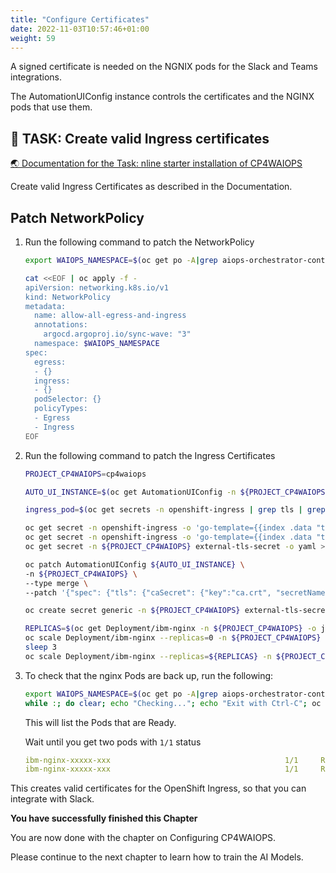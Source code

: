 ```yaml
---
title: "Configure Certificates"
date: 2022-11-03T10:57:46+01:00
weight: 59
---
```





A signed certificate is needed on the NGNIX pods for the Slack and Teams integrations.

The AutomationUIConfig instance controls the certificates and the NGINX pods that use them.




## 🚀 TASK: Create valid Ingress certificates

<a href="https://www.ibm.com/docs/en/cloud-paks/cloud-pak-watson-aiops/3.5.0?topic=manager-starter-installation-cli" target="_blank" >🌏 Documentation for the Task: nline starter installation of CP4WAIOPS</a>



Create valid Ingress Certificates as described in the Documentation.




<Accordion>
<AccordionItem title="💡 Need Help?">








## Patch NetworkPolicy

1. Run the following command to patch the NetworkPolicy

    ```bash
    export WAIOPS_NAMESPACE=$(oc get po -A|grep aiops-orchestrator-controller |awk '{print$1}')

    cat <<EOF | oc apply -f -
    apiVersion: networking.k8s.io/v1
    kind: NetworkPolicy
    metadata:
      name: allow-all-egress-and-ingress
      annotations:
        argocd.argoproj.io/sync-wave: "3"
      namespace: $WAIOPS_NAMESPACE
    spec:
      egress:
      - {}
      ingress:
      - {}
      podSelector: {}
      policyTypes:
      - Egress
      - Ingress
    EOF
    ```


2. Run the following command to patch the Ingress Certificates

    ```bash
    PROJECT_CP4WAIOPS=cp4waiops

	AUTO_UI_INSTANCE=$(oc get AutomationUIConfig -n ${PROJECT_CP4WAIOPS} --no-headers -o custom-columns=":metadata.name")

	ingress_pod=$(oc get secrets -n openshift-ingress | grep tls | grep -v router-metrics-certs-default | awk '{print $1}')

	oc get secret -n openshift-ingress -o 'go-template={{index .data "tls.crt"}}' ${ingress_pod} | base64 -d > cert.crt
	oc get secret -n openshift-ingress -o 'go-template={{index .data "tls.key"}}' ${ingress_pod} | base64 -d > cert.key
	oc get secret -n ${PROJECT_CP4WAIOPS} external-tls-secret -o yaml > external-tls-secret.yaml

	oc patch AutomationUIConfig ${AUTO_UI_INSTANCE} \
	-n ${PROJECT_CP4WAIOPS} \
	--type merge \
	--patch '{"spec": {"tls": {"caSecret": {"key":"ca.crt", "secretName": "external-tls-secret"}, "certificateSecret": { "secretName": "external-tls-secret"}}}}'

	oc create secret generic -n ${PROJECT_CP4WAIOPS} external-tls-secret --from-file=cert.crt=cert.crt --from-file=cert.key=cert.key -o yaml --dry-run=client | oc apply -f -

	REPLICAS=$(oc get Deployment/ibm-nginx -n ${PROJECT_CP4WAIOPS} -o jsonpath='{.spec.replicas}')
	oc scale Deployment/ibm-nginx --replicas=0 -n ${PROJECT_CP4WAIOPS}
	sleep 3
	oc scale Deployment/ibm-nginx --replicas=${REPLICAS} -n ${PROJECT_CP4WAIOPS}
    ```



3. To check that the nginx Pods are back up, run the following:

	```bash
	export WAIOPS_NAMESPACE=$(oc get po -A|grep aiops-orchestrator-controller |awk '{print$1}')
	while :; do clear; echo "Checking..."; echo "Exit with Ctrl-C"; oc get po -n $WAIOPS_NAMESPACE | grep nginx|grep -v ibm-nginx-tester|grep -v setup-nginx-job ; sleep 2; done
	```

	This will list the Pods that are Ready.

	Wait until you get two pods with `1/1` status

	```yaml
	ibm-nginx-xxxxx-xxx                                       1/1     Running     0               4h9m
	ibm-nginx-xxxxx-xxx                                       1/1     Running     0               4h9m
	```

<InlineNotification kind="info">

This creates valid certificates for the OpenShift Ingress, so that you can integrate with Slack.

</InlineNotification>

</AccordionItem>
</Accordion>



<InlineNotification kind="success">

**You have successfully finished this Chapter**

You are now done with the chapter on Configuring CP4WAIOPS.

Please continue to the next chapter to learn how to train the AI Models.

</InlineNotification>
